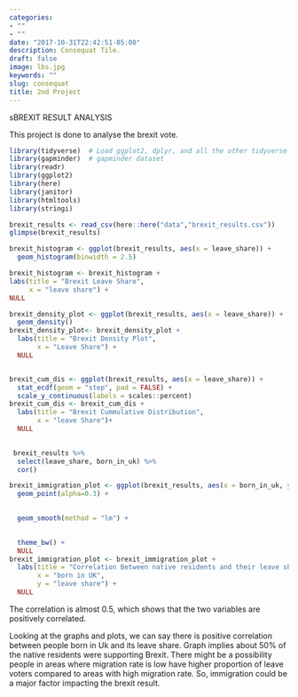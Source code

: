 ```yaml
---
categories:
- ""
- ""
date: "2017-10-31T22:42:51-05:00"
description: Consequat Tile.
draft: false
image: lbs.jpg
keywords: ""
slug: consequat
title: 2nd Project
---   
```


sBREXIT RESULT ANALYSIS

This project is done to analyse the brexit vote.

```r
library(tidyverse)  # Load ggplot2, dplyr, and all the other tidyverse packages
library(gapminder)  # gapminder dataset
library(readr)
library(ggplot2) 
library(here)
library(janitor)
library(htmltools)
library(stringi)
```
```r
brexit_results <- read_csv(here::here("data","brexit_results.csv"))
glimpse(brexit_results)
```

```r
brexit_histogram <- ggplot(brexit_results, aes(x = leave_share)) +
  geom_histogram(binwidth = 2.5)

brexit_histogram <- brexit_histogram +
labs(title = "Brexit Leave Share",
     x = "leave share") +
NULL

brexit_density_plot <- ggplot(brexit_results, aes(x = leave_share)) +
  geom_density()
brexit_density_plot<- brexit_density_plot +
  labs(title = "Brexit Density Plot",
       x = "Leave Share") +
  NULL


brexit_cum_dis <- ggplot(brexit_results, aes(x = leave_share)) +
  stat_ecdf(geom = "step", pad = FALSE) +
  scale_y_continuous(labels = scales::percent)
brexit_cum_dis <- brexit_cum_dis +
  labs(title = "Brexit Cummulative Distribution",
       x = "leave Share")+
  NULL
  
```



```r
 brexit_results %>% 
  select(leave_share, born_in_uk) %>% 
  cor()
```

```r
brexit_immigration_plot <- ggplot(brexit_results, aes(x = born_in_uk, y = leave_share)) +
  geom_point(alpha=0.3) +
  

  geom_smooth(method = "lm") + 
  

  theme_bw() +
  NULL
brexit_immigration_plot <- brexit_immigration_plot +
  labs(title = "Correlation Between native residents and their leave share",
       x = "born in UK",
       y = "leave share") +
  NULL
```
 

The correlation is almost 0.5, which shows that the two variables are positively correlated.


Looking at the graphs and plots, we can say there is positive correlation between people born in Uk and its leave share. Graph implies about 50% of the native residents were supporting Brexit. There might be a possibility people in areas where migration rate is low have higher proportion of leave voters compared to areas with high migration rate. So, immigration could be a major factor impacting the brexit result.

